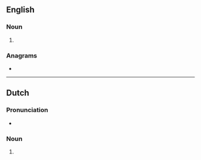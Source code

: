 ==English==

===Noun===
{{head|en|noun form}}

# {{plural of|en|trommel}}

===Anagrams===
* {{anagrams|en|a=elmmorst|strommel}}

----

==Dutch==

===Pronunciation===
* {{audio|nl|Nl-trommels.ogg|Audio}}

===Noun===
{{head|nl|noun form}}

# {{nl-noun form of|pl|trommel}}
